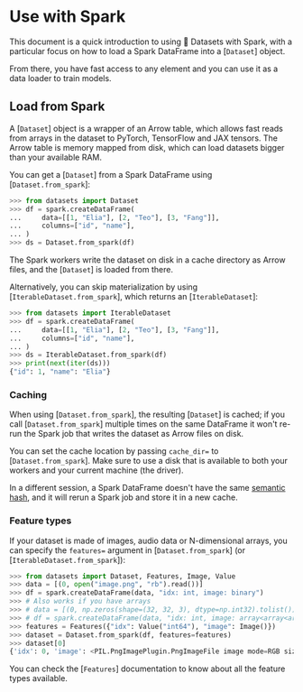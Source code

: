 # Use with Spark

This document is a quick introduction to using 🤗 Datasets with Spark, with a particular focus on how to load a Spark DataFrame into a [`Dataset`] object.

From there, you have fast access to any element and you can use it as a data loader to train models.

## Load from Spark

A [`Dataset`] object is a wrapper of an Arrow table, which allows fast reads from arrays in the dataset to PyTorch, TensorFlow and JAX tensors.
The Arrow table is memory mapped from disk, which can load datasets bigger than your available RAM.

You can get a [`Dataset`] from a Spark DataFrame using [`Dataset.from_spark`]:

```py
>>> from datasets import Dataset
>>> df = spark.createDataFrame(
...     data=[[1, "Elia"], [2, "Teo"], [3, "Fang"]],
...     columns=["id", "name"],
... )
>>> ds = Dataset.from_spark(df)
```

The Spark workers write the dataset on disk in a cache directory as Arrow files, and the [`Dataset`] is loaded from there.

Alternatively, you can skip materialization by using [`IterableDataset.from_spark`], which returns an [`IterableDataset`]:

 ```py
 >>> from datasets import IterableDataset
 >>> df = spark.createDataFrame(
 ...     data=[[1, "Elia"], [2, "Teo"], [3, "Fang"]],
 ...     columns=["id", "name"],
 ... )
 >>> ds = IterableDataset.from_spark(df)
 >>> print(next(iter(ds)))
 {"id": 1, "name": "Elia"}
 ```

### Caching

When using [`Dataset.from_spark`], the resulting [`Dataset`] is cached; if you call [`Dataset.from_spark`] multiple
times on the same DataFrame it won't re-run the Spark job that writes the dataset as Arrow files on disk.

You can set the cache location by passing `cache_dir=` to [`Dataset.from_spark`].
Make sure to use a disk that is available to both your workers and your current machine (the driver).

<Tip warning={true}>

In a different session, a Spark DataFrame doesn't have the same [semantic hash](https://spark.apache.org/docs/3.2.0/api/python/reference/api/pyspark.sql.DataFrame.semanticHash.html), and it will rerun a Spark job and store it in a new cache.

</Tip>

### Feature types

If your dataset is made of images, audio data or N-dimensional arrays, you can specify the `features=` argument in
[`Dataset.from_spark`] (or [`IterableDataset.from_spark`]):

```py
>>> from datasets import Dataset, Features, Image, Value
>>> data = [(0, open("image.png", "rb").read())]
>>> df = spark.createDataFrame(data, "idx: int, image: binary")
>>> # Also works if you have arrays
>>> # data = [(0, np.zeros(shape=(32, 32, 3), dtype=np.int32).tolist())]
>>> # df = spark.createDataFrame(data, "idx: int, image: array<array<array<int>>>")
>>> features = Features({"idx": Value("int64"), "image": Image()})
>>> dataset = Dataset.from_spark(df, features=features)
>>> dataset[0]
{'idx': 0, 'image': <PIL.PngImagePlugin.PngImageFile image mode=RGB size=32x32>}
```

You can check the [`Features`] documentation to know about all the feature types available.
